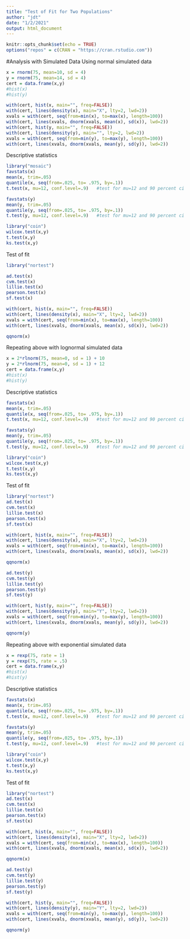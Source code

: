 ```yaml
---
title: "Test of Fit for Two Populations"
author: "jdt"
date: "1/2/2021"
output: html_document
---
```


```r
knitr::opts_chunk$set(echo = TRUE)
options("repos" = c(CRAN = "https://cran.rstudio.com"))
```


#Analysis with Simulated Data
Using normal simulated data

```r
x = rnorm(75, mean=10, sd = 4)
y = rnorm(75, mean=14, sd = 4)
cert = data.frame(x,y)
#hist(x)
#hist(y)

with(cert, hist(x, main="", freq=FALSE))
with(cert, lines(density(x), main="X", lty=2, lwd=2))
xvals = with(cert, seq(from=min(x), to=max(x), length=100))
with(cert, lines(xvals, dnorm(xvals, mean(x), sd(x)), lwd=2))
with(cert, hist(y, main="", freq=FALSE))
with(cert, lines(density(y), main="", lty=2, lwd=2))
xvals = with(cert, seq(from=min(y), to=max(y), length=100))
with(cert, lines(xvals, dnorm(xvals, mean(y), sd(y)), lwd=2))
```
Descriptive statistics
```r
library("mosaic")
favstats(x)
mean(x, trim=.05)
quantile(x, seq(from=.025, to= .975, by=.1))
t.test(x, mu=12, conf.level=.9)   #test for mu=12 and 90 percent ci

favstats(y)
mean(y, trim=.05)
quantile(y, seq(from=.025, to= .975, by=.1))
t.test(y, mu=12, conf.level=.9)   #test for mu=12 and 90 percent ci
```

```r
library("coin")
wilcox.test(x,y)
t.test(x,y)
ks.test(x,y)
```

Test of fit
```r
library("nortest")

ad.test(x)
cvm.test(x)
lillie.test(x)
pearson.test(x)
sf.test(x)

with(cert, hist(x, main="", freq=FALSE))
with(cert, lines(density(x), main="X", lty=2, lwd=2))
xvals = with(cert, seq(from=min(x), to=max(x), length=100))
with(cert, lines(xvals, dnorm(xvals, mean(x), sd(x)), lwd=2))

qqnorm(x)
```
Repeating above with lognormal simulated data
```r
x = 2*rlnorm(75, mean=0, sd = 1) + 10
y = 2*rlnorm(75, mean=0, sd = 1) + 12
cert = data.frame(x,y)
#hist(x)
#hist(y)
```
Descriptive statistics
```r
favstats(x)
mean(x, trim=.05)
quantile(x, seq(from=.025, to= .975, by=.1))
t.test(x, mu=12, conf.level=.9)   #test for mu=12 and 90 percent ci

favstats(y)
mean(y, trim=.05)
quantile(y, seq(from=.025, to= .975, by=.1))
t.test(y, mu=12, conf.level=.9)   #test for mu=12 and 90 percent ci
```

```r
library("coin")
wilcox.test(x,y)
t.test(x,y)
ks.test(x,y)
```

Test of fit
```r

library("nortest")
ad.test(x)
cvm.test(x)
lillie.test(x)
pearson.test(x)
sf.test(x)

with(cert, hist(x, main="", freq=FALSE))
with(cert, lines(density(x), main="X", lty=2, lwd=2))
xvals = with(cert, seq(from=min(x), to=max(x), length=100))
with(cert, lines(xvals, dnorm(xvals, mean(x), sd(x)), lwd=2))

qqnorm(x)

ad.test(y)
cvm.test(y)
lillie.test(y)
pearson.test(y)
sf.test(y)

with(cert, hist(y, main="", freq=FALSE))
with(cert, lines(density(y), main="Y", lty=2, lwd=2))
xvals = with(cert, seq(from=min(y), to=max(y), length=100))
with(cert, lines(xvals, dnorm(xvals, mean(y), sd(y)), lwd=2))

qqnorm(y)
```

Repeating above with exponential simulated data
```r
x = rexp(75, rate = 1) 
y = rexp(75, rate = .5) 
cert = data.frame(x,y)
#hist(x)
#hist(y)
```
Descriptive statistics
```r
favstats(x)
mean(x, trim=.05)
quantile(x, seq(from=.025, to= .975, by=.1))
t.test(x, mu=12, conf.level=.9)   #test for mu=12 and 90 percent ci

favstats(y)
mean(y, trim=.05)
quantile(y, seq(from=.025, to= .975, by=.1))
t.test(y, mu=12, conf.level=.9)   #test for mu=12 and 90 percent ci
```

```r
library("coin")
wilcox.test(x,y)
t.test(x,y)
ks.test(x,y)
```

Test of fit
```r

library("nortest")
ad.test(x)
cvm.test(x)
lillie.test(x)
pearson.test(x)
sf.test(x)

with(cert, hist(x, main="", freq=FALSE))
with(cert, lines(density(x), main="X", lty=2, lwd=2))
xvals = with(cert, seq(from=min(x), to=max(x), length=100))
with(cert, lines(xvals, dnorm(xvals, mean(x), sd(x)), lwd=2))

qqnorm(x)

ad.test(y)
cvm.test(y)
lillie.test(y)
pearson.test(y)
sf.test(y)

with(cert, hist(y, main="", freq=FALSE))
with(cert, lines(density(y), main="Y", lty=2, lwd=2))
xvals = with(cert, seq(from=min(y), to=max(y), length=100))
with(cert, lines(xvals, dnorm(xvals, mean(y), sd(y)), lwd=2))

qqnorm(y)
```






